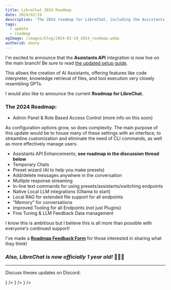 ```yaml
---
title: LibreChat 2024 Roadmap
date: 2024/02/19
description: 'The 2024 roadmap for LibreChat, including the Assistants API integration and more.'
tags:
  - update
  - roadmap
ogImage: /images/blog/2024-02-19_2024_roadmap.webp
authorid: danny
---
```



<BlogHeader />

I'm excited to announce that the **Assistants API** integration is now live on the main branch! Be sure to read [the updated setup guide](https://docs.librechat.ai/install/configuration/ai_setup.html#assistants).

This allows the creation of AI Assistants, offering features like code interpreter, knowledge retrieval of files, and tool execution very closely resembling GPTs.

I would also like to announce the current **Roadmap for LibreChat.**

### The 2024 Roadmap:

- Admin Panel & Role Based Access Control (more info on this soon)

<Callout type="info" title="info">
  As configuration options grow, so does complexity. The main purpose of this update would be to
  house many of these settings with an interface, to streamline customization and eliminate the need
  of CLI commands, as well as more effectively manage users.
</Callout>

- Assistants API Enhancements; **see roadmap in the discussion thread below**
- Temporary Chats
- Preset wizard (AI to help you make presets)
- Add/delete messages anywhere in the conversation
- Multiple response streaming
- In-line text commands for using presets/assistants/switching endpoints
- Native Local LLM integrations (Ollama to start)
- Local RAG for extended file support for all endpoints
- "Memory" for conversations
- Improved Tooling for all Endpoints (not just Plugins)
- Fine Tuning & LLM Feedback Data management

I know this is ambitious but I believe this is all more than possible with everyone's continued support!

I've made a **[Roadmap Feedback Form](https://forms.gle/KCHkeQCYSP9LAWLcA)** for those interested in sharing what they think!

### **_Also, LibreChat is now officially 1 year old!_** 🎉🎉🎉

---

Discuss theses updates on Discord:

<Cards>
  <Cards.Card
    title="Roadmap discussion"
    href="https://discord.com/channels/1086345563026489514/1207101969735483433"
    target="_blank"
    icon={<Discord />}
  />
  <Cards.Card
    title="Assistants API Feedback"
    href="https://discord.com/channels/1086345563026489514/1207093490740109392"
    target="_blank"
    icon={<Discord />}
  />
  <Cards.Card
    title="Assistants API Issues"
    href="https://discord.com/channels/1086345563026489514/1207093490740109392"
    target="_blank"
    icon={<Discord />}
  />
</Cards>

